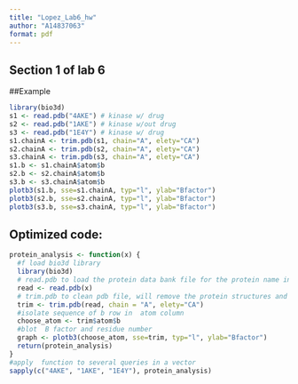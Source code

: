 ```yaml
---
title: "Lopez_Lab6_hw"
author: "A14837063"
format: pdf
---
```


## Section 1 of lab 6

##Example

```r
library(bio3d)
s1 <- read.pdb("4AKE") # kinase w/ drug
s2 <- read.pdb("1AKE") # kinase w/out drug
s3 <- read.pdb("1E4Y") # kinase w/ drug
s1.chainA <- trim.pdb(s1, chain="A", elety="CA")
s2.chainA <- trim.pdb(s2, chain="A", elety="CA")
s3.chainA <- trim.pdb(s3, chain="A", elety="CA")
s1.b <- s1.chainA$atom$b
s2.b <- s2.chainA$atom$b
s3.b <- s3.chainA$atom$b
plotb3(s1.b, sse=s1.chainA, typ="l", ylab="Bfactor")
plotb3(s2.b, sse=s2.chainA, typ="l", ylab="Bfactor")
plotb3(s3.b, sse=s3.chainA, typ="l", ylab="Bfactor")
```
## Optimized code:
```r
protein_analysis <- function(x) {
  #f load bio3d library
  library(bio3d)
  # read.pdb to load the protein data bank file for the protein name in the query (x)
  read <- read.pdb(x)
  # trim.pdb to clean pdb file, will remove the protein structures and only keeping the sequence
  trim <- trim.pdb(read, chain = "A", elety="CA")
  #isolate sequence of b row in  atom column
  choose_atom <- trim$atom$b
  #blot  B factor and residue number
  graph <- plotb3(choose_atom, sse=trim, typ="l", ylab="Bfactor")
  return(protein_analysis)
}
#apply  function to several queries in a vector
sapply(c("4AKE", "1AKE", "1E4Y"), protein_analysis)
```